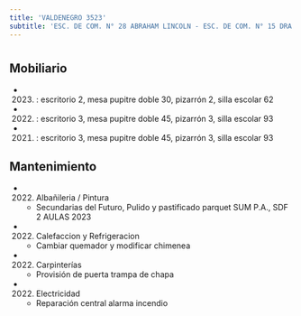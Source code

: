 ```yaml
---
title: 'VALDENEGRO 3523'
subtitle: 'ESC. DE COM. N° 28 ABRAHAM LINCOLN - ESC. DE COM. N° 15 DRA. CECILIA GRIERSON'
---
```


#


## Mobiliario

*  (2023) : escritorio 2, mesa pupitre doble 30, pizarrón 2, silla escolar 62 

*  (2022) : escritorio 3, mesa pupitre doble 45, pizarrón 3, silla escolar 93 

*  (2021) : escritorio 3, mesa pupitre doble 45, pizarrón 3, silla escolar 93 





## Mantenimiento

*  (2022) Albañileria / Pintura 
    + Secundarias del Futuro, Pulido y pastificado parquet SUM P.A., SDF 2 AULAS 2023

*  (2022) Calefaccion y Refrigeracion 
    + Cambiar quemador y modificar chimenea

*  (2022) Carpinterías 
    + Provisión de puerta trampa de chapa

*  (2022) Electricidad 
    + Reparación central alarma incendio



